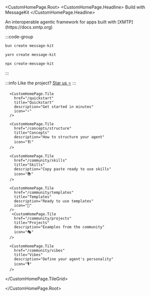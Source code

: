 
<CustomHomePage.Root>
<CustomHomePage.Headline>
  Build with MessageKit
</CustomHomePage.Headline>
  <div className="custom-homepage-description" style={{ textAlign: 'center' }}>
    An interoperable agentic framework for apps built with [XMTP](https://docs.xmtp.org) 
  </div>

<div className="custom-homepage-tile-grid-container" style={{ 
  marginTop: '2rem', 
  marginBottom: '2rem', 
  width: '75%', 
  maxWidth: '400px', 
  margin: '2rem auto',
  textAlign: 'center',
  fontSize: '1.5rem'
}}>

:::code-group

```bash [bun]
bun create message-kit
```

```bash [yarn]
yarn create message-kit
```

```bash [npx]
npx create-message-kit
```

:::

:::info
Like the project? [Star us ⭐️](https://github.com/ephemeraHQ/message-kit)
:::

</div>
  <CustomHomePage.TileGrid>

      <CustomHomePage.Tile
        href="/quickstart"
        title="Quickstart"
        description="Get started in minutes"
        icon="⚡️"
      />

      <CustomHomePage.Tile
        href="/concepts/structure"
        title="Concepts"
        description="How to structure your agent"
        icon="🏗️"
      />

      <CustomHomePage.Tile
        href="/community/skills"
        title="Skills"
        description="Copy paste ready to use skills"
        icon="📚"
      />

      <CustomHomePage.Tile
        href="/community/templates"
        title="Templates"
        description="Ready to use templates"
        icon="🔋"
      />
       <CustomHomePage.Tile
        href="/community/projects"
        title="Projects"
        description="Examples from the community"
        icon="🎭"
      />

      <CustomHomePage.Tile
        href="/community/vibes"
        title="Vibes"
        description="Define your agent's personality"
        icon="🎙️"
      />

  </CustomHomePage.TileGrid>

</CustomHomePage.Root>
